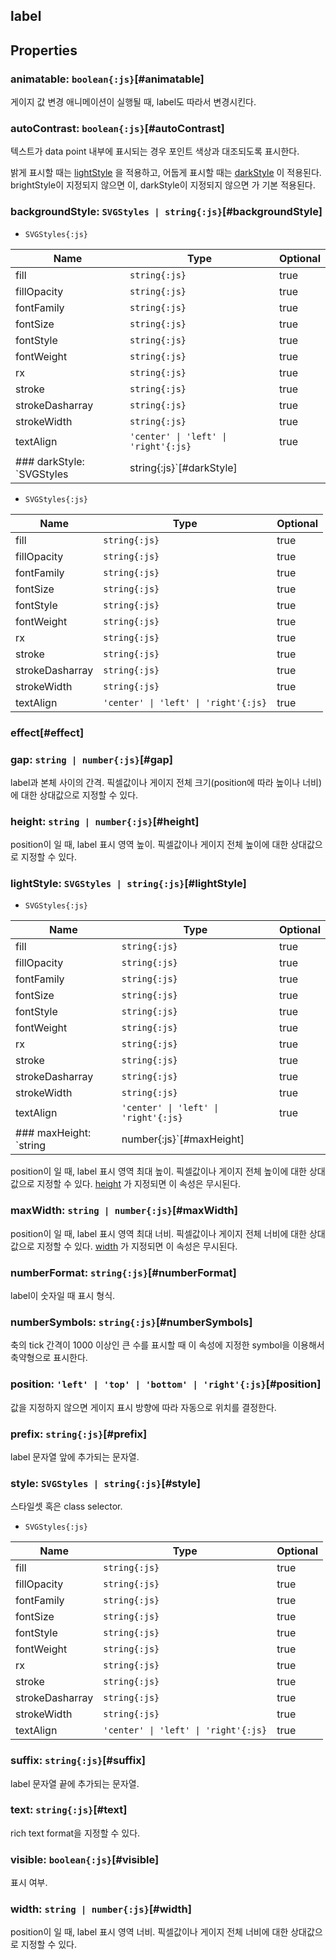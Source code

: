 ## **label**
## Properties

### animatable: `boolean{:js}`[#animatable]
게이지 값 변경 애니메이션이 실행될 때, label도 따라서 변경시킨다.  
<DefaultValue value="true" contents=""></DefaultValue>
### autoContrast: `boolean{:js}`[#autoContrast]
텍스트가 data point 내부에 표시되는 경우 포인트 색상과 대조되도록 표시한다.


밝게 표시할 때는 [lightStyle](#lightstyle) 을 적용하고,
어둡게 표시할 때는 [darkStyle](#darkstyle) 이 적용된다.
brightStyle이 지정되지 않으면 <Content type="expression" value="'rct-text-light'"></Content>이,
darkStyle이 지정되지 않으면 <Content type="expression" value="'rct-text-dark'"></Content>가 기본 적용된다.  
<DefaultValue value="true" contents=""></DefaultValue>
### backgroundStyle: `SVGStyles | string{:js}`[#backgroundStyle]
- `SVGStyles{:js}` 

| Name | Type | Optional |  
| ----- | ----- | ----- |  
| fill | `string{:js}` | true |  
| fillOpacity | `string{:js}` | true |  
| fontFamily | `string{:js}` | true |  
| fontSize | `string{:js}` | true |  
| fontStyle | `string{:js}` | true |  
| fontWeight | `string{:js}` | true |  
| rx | `string{:js}` | true |  
| stroke | `string{:js}` | true |  
| strokeDasharray | `string{:js}` | true |  
| strokeWidth | `string{:js}` | true |  
| textAlign | `'center' \| 'left' \| 'right'{:js}` | true |
### darkStyle: `SVGStyles | string{:js}`[#darkStyle]
- `SVGStyles{:js}` 

| Name | Type | Optional |  
| ----- | ----- | ----- |  
| fill | `string{:js}` | true |  
| fillOpacity | `string{:js}` | true |  
| fontFamily | `string{:js}` | true |  
| fontSize | `string{:js}` | true |  
| fontStyle | `string{:js}` | true |  
| fontWeight | `string{:js}` | true |  
| rx | `string{:js}` | true |  
| stroke | `string{:js}` | true |  
| strokeDasharray | `string{:js}` | true |  
| strokeWidth | `string{:js}` | true |  
| textAlign | `'center' \| 'left' \| 'right'{:js}` | true |
### effect[#effect]


<DefaultValue value="ChartTextEffect.NONE" contents=""></DefaultValue>
### gap: `string | number{:js}`[#gap]
label과 본체 사이의 간격.
픽셀값이나 게이지 전체 크기(position에 따라 높이나 너비)에 대한 상대값으로 지정할 수 있다.  

### height: `string | number{:js}`[#height]
position이 <Content type="expression" value="'top', 'bottom'"></Content>일 때, label 표시 영역 높이.
픽셀값이나 게이지 전체 높이에 대한 상대값으로 지정할 수 있다.  

### lightStyle: `SVGStyles | string{:js}`[#lightStyle]
- `SVGStyles{:js}` 

| Name | Type | Optional |  
| ----- | ----- | ----- |  
| fill | `string{:js}` | true |  
| fillOpacity | `string{:js}` | true |  
| fontFamily | `string{:js}` | true |  
| fontSize | `string{:js}` | true |  
| fontStyle | `string{:js}` | true |  
| fontWeight | `string{:js}` | true |  
| rx | `string{:js}` | true |  
| stroke | `string{:js}` | true |  
| strokeDasharray | `string{:js}` | true |  
| strokeWidth | `string{:js}` | true |  
| textAlign | `'center' \| 'left' \| 'right'{:js}` | true |
### maxHeight: `string | number{:js}`[#maxHeight]
position이 <Content type="expression" value="'top', 'bottom'"></Content>일 때, label 표시 영역 최대 높이.
픽셀값이나 게이지 전체 높이에 대한 상대값으로 지정할 수 있다. [height](#height) 가 지정되면 이 속성은 무시된다.  

### maxWidth: `string | number{:js}`[#maxWidth]
position이 <Content type="expression" value="'left', 'right'"></Content>일 때, label 표시 영역 최대 너비.
픽셀값이나 게이지 전체 너비에 대한 상대값으로 지정할 수 있다. [width](#width) 가 지정되면 이 속성은 무시된다.  

### numberFormat: `string{:js}`[#numberFormat]
label이 숫자일 때 표시 형식.  

### numberSymbols: `string{:js}`[#numberSymbols]
축의 tick 간격이 1000 이상인 큰 수를 표시할 때 
이 속성에 지정한 symbol을 이용해서 축약형으로 표시한다.  

### position: `'left' | 'top' | 'bottom' | 'right'{:js}`[#position]
값을 지정하지 않으면 게이지 표시 방향에 따라 자동으로 위치를 결정한다.  

### prefix: `string{:js}`[#prefix]
label 문자열 앞에 추가되는 문자열.  

### style: `SVGStyles | string{:js}`[#style]
스타일셋 혹은 class selector.  
- `SVGStyles{:js}` 

| Name | Type | Optional |  
| ----- | ----- | ----- |  
| fill | `string{:js}` | true |  
| fillOpacity | `string{:js}` | true |  
| fontFamily | `string{:js}` | true |  
| fontSize | `string{:js}` | true |  
| fontStyle | `string{:js}` | true |  
| fontWeight | `string{:js}` | true |  
| rx | `string{:js}` | true |  
| stroke | `string{:js}` | true |  
| strokeDasharray | `string{:js}` | true |  
| strokeWidth | `string{:js}` | true |  
| textAlign | `'center' \| 'left' \| 'right'{:js}` | true |
### suffix: `string{:js}`[#suffix]
label 문자열 끝에 추가되는 문자열.  

### text: `string{:js}`[#text]
rich text format을 지정할 수 있다.  

### visible: `boolean{:js}`[#visible]
표시 여부.  
<DefaultValue value="true" contents=""></DefaultValue>
### width: `string | number{:js}`[#width]
position이 <Content type="expression" value="'left', 'right'"></Content>일 때, label 표시 영역 너비.
픽셀값이나 게이지 전체 너비에 대한 상대값으로 지정할 수 있다.  
